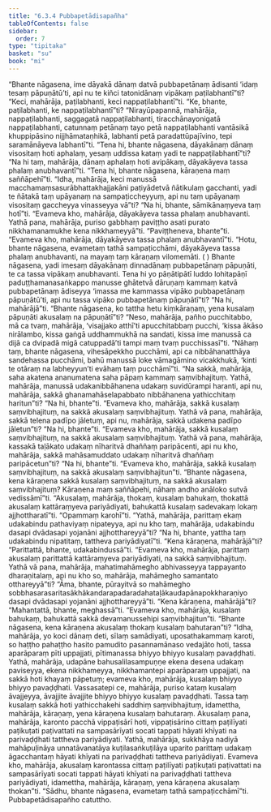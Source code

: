 ```yaml
---
title: "6.3.4 Pubbapetādisapañha"
tableOfContents: false
sidebar:
  order: 7
type: "tipitaka"
basket: "su"
book: "mi"
---
```



<DynamicBreadcrumb />

<Division number="193" book="mi">

<Paragraph number="1272" book="mi">
“Bhante nāgasena, ime dāyakā dānaṃ datvā pubbapetānaṃ ādisanti ‘idaṃ tesaṃ pāpuṇātū’ti, api nu te kiñci tatonidānaṃ vipākaṃ paṭilabhantī”ti? “Keci, mahārāja, paṭilabhanti, keci nappaṭilabhantī”ti. “Ke, bhante, paṭilabhanti, ke nappaṭilabhantī”ti? “Nirayūpapannā, mahārāja, nappaṭilabhanti, saggagatā nappaṭilabhanti, tiracchānayonigatā nappaṭilabhanti, catunnaṃ petānaṃ tayo petā nappaṭilabhanti vantāsikā khuppipāsino nijjhāmataṇhikā, labhanti petā paradattūpajīvino, tepi saramānāyeva labhantī”ti.
</Paragraph>

<Paragraph number="1273" book="mi">
“Tena hi, bhante nāgasena, dāyakānaṃ dānaṃ visositaṃ hoti aphalaṃ, yesaṃ uddissa kataṃ yadi te nappaṭilabhantī”ti? “Na hi taṃ, mahārāja, dānaṃ aphalaṃ hoti avipākaṃ, dāyakāyeva tassa phalaṃ anubhavantī”ti. “Tena hi, bhante nāgasena, kāraṇena maṃ saññāpehī”ti. “Idha, mahārāja, keci manussā macchamaṃsasurābhattakhajjakāni paṭiyādetvā ñātikulaṃ gacchanti, yadi te ñātakā taṃ upāyanaṃ na sampaṭiccheyyuṃ, api nu taṃ upāyanaṃ visositaṃ gaccheyya vinasseyya vā”ti? “Na hi, bhante, sāmikānaṃyeva taṃ hotī”ti. “Evameva kho, mahārāja, dāyakāyeva tassa phalaṃ anubhavanti. Yathā pana, mahārāja, puriso gabbhaṃ paviṭṭho asati purato nikkhamanamukhe kena nikkhameyyā”ti. “Paviṭṭheneva, bhante”ti. “Evameva kho, mahārāja, dāyakāyeva tassa phalaṃ anubhavantī”ti. “Hotu, bhante nāgasena, evametaṃ tathā sampaṭicchāmi, dāyakāyeva tassa phalaṃ anubhavanti, na mayaṃ taṃ kāraṇaṃ vilomemāti. ( )
</Paragraph>

<Paragraph number="1274" book="mi">
Bhante nāgasena, yadi imesaṃ dāyakānaṃ dinnadānaṃ pubbapetānaṃ pāpuṇāti, te ca tassa vipākaṃ anubhavanti. Tena hi yo pāṇātipātī luddo lohitapāṇī paduṭṭhamanasaṅkappo manusse ghātetvā dāruṇaṃ kammaṃ katvā pubbapetānaṃ ādiseyya ‘imassa me kammassa vipāko pubbapetānaṃ pāpuṇātū’ti, api nu tassa vipāko pubbapetānaṃ pāpuṇātī”ti? “Na hi, mahārājā”ti.
</Paragraph>

<Paragraph number="1275" book="mi">
“Bhante nāgasena, ko tattha hetu kiṃkāraṇaṃ, yena kusalaṃ pāpuṇāti akusalaṃ na pāpuṇātī”ti? “Neso, mahārāja, pañho pucchitabbo, mā ca tvaṃ, mahārāja, ‘visajjako atthī’ti apucchitabbaṃ pucchi, ‘kissa ākāso nirālambo, kissa gaṅgā uddhammukhā na sandati, kissa ime manussā ca dijā ca dvipadā migā catuppadā’ti tampi maṃ tvaṃ pucchissasī”ti. “Nāhaṃ taṃ, bhante nāgasena, vihesāpekkho pucchāmi, api ca nibbāhanatthāya sandehassa pucchāmi, bahū manussā loke vāmagāmino vicakkhukā, ‘kinti te otāraṃ na labheyyun’ti evāhaṃ taṃ pucchāmī”ti. “Na sakkā, mahārāja, saha akatena ananumatena saha pāpaṃ kammaṃ saṃvibhajituṃ.
</Paragraph>

<Paragraph number="1276" book="mi">
Yathā, mahārāja, manussā udakanibbāhanena udakaṃ suvidūrampi haranti, api nu, mahārāja, sakkā ghanamahāselapabbato nibbāhanena yathicchitaṃ haritun”ti? “Na hi, bhante”ti. “Evameva kho, mahārāja, sakkā kusalaṃ saṃvibhajituṃ, na sakkā akusalaṃ saṃvibhajituṃ. Yathā vā pana, mahārāja, sakkā telena padīpo jāletuṃ, api nu, mahārāja, sakkā udakena padīpo jāletun”ti? “Na hi, bhante”ti. “Evameva kho, mahārāja, sakkā kusalaṃ saṃvibhajituṃ, na sakkā akusalaṃ saṃvibhajituṃ. Yathā vā pana, mahārāja, kassakā taḷākato udakaṃ nīharitvā dhaññaṃ paripācenti, api nu kho, mahārāja, sakkā mahāsamuddato udakaṃ nīharitvā dhaññaṃ paripācetun”ti? “Na hi, bhante”ti. “Evameva kho, mahārāja, sakkā kusalaṃ saṃvibhajituṃ, na sakkā akusalaṃ saṃvibhajitun”ti.
</Paragraph>

<Paragraph number="1277" book="mi">
“Bhante nāgasena, kena kāraṇena sakkā kusalaṃ saṃvibhajituṃ, na sakkā akusalaṃ saṃvibhajituṃ? Kāraṇena maṃ saññāpehi, nāhaṃ andho anāloko sutvā vedissāmī”ti. “Akusalaṃ, mahārāja, thokaṃ, kusalaṃ bahukaṃ, thokattā akusalaṃ kattāraṃyeva pariyādiyati, bahukattā kusalaṃ sadevakaṃ lokaṃ ajjhottharatī”ti.
</Paragraph>

<Paragraph number="1278" book="mi">
“Opammaṃ karohī”ti. “Yathā, mahārāja, parittaṃ ekaṃ udakabindu pathaviyaṃ nipateyya, api nu kho taṃ, mahārāja, udakabindu dasapi dvādasapi yojanāni ajjhotthareyyā”ti? “Na hi, bhante, yattha taṃ udakabindu nipatitaṃ, tattheva pariyādiyatī”ti. “Kena kāraṇena, mahārājā”ti? “Parittattā, bhante, udakabindussā”ti. “Evameva kho, mahārāja, parittaṃ akusalaṃ parittattā kattāraṃyeva pariyādiyati, na sakkā saṃvibhajituṃ.
</Paragraph>

<Paragraph number="1279" book="mi">
Yathā vā pana, mahārāja, mahatimahāmegho abhivasseyya tappayanto dharaṇitalaṃ, api nu kho so, mahārāja, mahāmegho samantato otthareyyā”ti? “Āma, bhante, pūrayitvā so mahāmegho sobbhasarasaritasākhākandarapadaradahataḷākaudapānapokkharaṇiyo dasapi dvādasapi yojanāni ajjhotthareyyā”ti. “Kena kāraṇena, mahārājā”ti? “Mahantattā, bhante, meghassā”ti. “Evameva kho, mahārāja, kusalaṃ bahukaṃ, bahukattā sakkā devamanussehipi saṃvibhajitun”ti.
</Paragraph>

<Paragraph number="1280" book="mi">
“Bhante nāgasena, kena kāraṇena akusalaṃ thokaṃ kusalaṃ bahutaran”ti? “Idha, mahārāja, yo koci dānaṃ deti, sīlaṃ samādiyati, uposathakammaṃ karoti, so haṭṭho pahaṭṭho hasito pamudito pasannamānaso vedajāto hoti, tassa aparāparaṃ pīti uppajjati, pītimanassa bhiyyo bhiyyo kusalaṃ pavaḍḍhati.
</Paragraph>

<Paragraph number="1281" book="mi">
Yathā, mahārāja, udapāne bahusalilasampuṇṇe ekena desena udakaṃ paviseyya, ekena nikkhameyya, nikkhamantepi aparāparaṃ uppajjati, na sakkā hoti khayaṃ pāpetuṃ; evameva kho, mahārāja, kusalaṃ bhiyyo bhiyyo pavaḍḍhati. Vassasatepi ce, mahārāja, puriso kataṃ kusalaṃ āvajjeyya, āvajjite āvajjite bhiyyo bhiyyo kusalaṃ pavaḍḍhati. Tassa taṃ kusalaṃ sakkā hoti yathicchakehi saddhiṃ saṃvibhajituṃ, idamettha, mahārāja, kāraṇaṃ, yena kāraṇena kusalaṃ bahutaraṃ.
</Paragraph>

<Paragraph number="1282" book="mi">
Akusalaṃ pana, mahārāja, karonto pacchā vippaṭisārī hoti, vippaṭisārino cittaṃ paṭilīyati paṭikuṭati paṭivattati na sampasārīyati socati tappati hāyati khīyati na parivaḍḍhati tattheva pariyādiyati. Yathā, mahārāja, sukkhāya nadiyā mahāpuḷināya unnatāvanatāya kuṭilasaṅkuṭilāya uparito parittaṃ udakaṃ āgacchantaṃ hāyati khīyati na parivaḍḍhati tattheva pariyādiyati. Evameva kho, mahārāja, akusalaṃ karontassa cittaṃ paṭilīyati paṭikuṭati paṭivattati na sampasārīyati socati tappati hāyati khīyati na parivaḍḍhati tattheva pariyādiyati, idamettha, mahārāja, kāraṇaṃ, yena kāraṇena akusalaṃ thokan”ti. “Sādhu, bhante nāgasena, evametaṃ tathā sampaṭicchāmī”ti.

</Paragraph>
</Division>

<Paragraph number="1283" type="center" book="mi">
Pubbapetādisapañho catuttho.
</Paragraph>